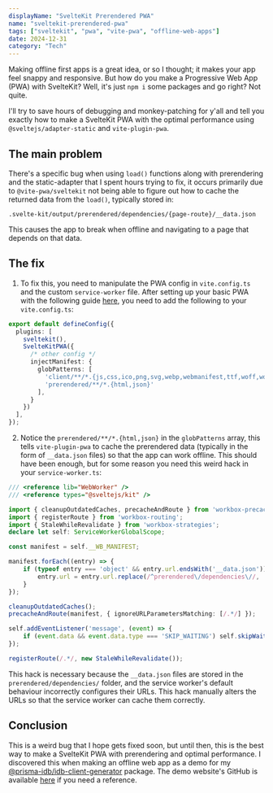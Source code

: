 ```yaml
---
displayName: "SvelteKit Prerendered PWA"
name: "sveltekit-prerendered-pwa"
tags: ["sveltekit", "pwa", "vite-pwa", "offline-web-apps"]
date: 2024-12-31
category: "Tech"
---
```


Making offline first apps is a great idea, or so I thought; it makes your app feel snappy and responsive. But how do 
you make a Progressive Web App (PWA) with SvelteKit? Well, it's just `npm i` some packages and go right? Not quite.

I'll try to save hours of debugging and monkey-patching for y'all and tell you exactly how to make a SvelteKit PWA
with the optimal performance using `@sveltejs/adapter-static` and `vite-plugin-pwa`.

## The main problem

There's a specific bug when using `load()` functions along with prerendering and the static-adapter that I spent 
hours trying to fix, it occurs primarily due to `@vite-pwa/sveltekit` not being able to figure out how to cache 
the returned data from the `load()`, typically stored in:
```
.svelte-kit/output/prerendered/dependencies/{page-route}/__data.json
```
This causes the app to break when offline and navigating to a page that depends on that data.

## The fix

1. To fix this, you need to manipulate the PWA config in `vite.config.ts` and the custom `service-worker` file.
After setting up your basic PWA with the following guide [here](https://vite-pwa-org.netlify.app/frameworks/sveltekit.html),
you need to add the following to your `vite.config.ts`:
```typescript
export default defineConfig({
  plugins: [
    sveltekit(),
    SvelteKitPWA({
      /* other config */
      injectManifest: {
        globPatterns: [
          'client/**/*.{js,css,ico,png,svg,webp,webmanifest,ttf,woff,woff2}',
          'prerendered/**/*.{html,json}'
        ],
      }
    })
  ],
});
```

2. Notice the `prerendered/**/*.{html,json}` in the `globPatterns` array, this tells `vite-plugin-pwa` to cache the
prerendered data (typically in the form of `__data.json` files) so that the app can work offline. This should have
been enough, but for some reason you need this weird hack in your `service-worker.ts`:

```typescript
/// <reference lib="WebWorker" />
/// <reference types="@sveltejs/kit" />

import { cleanupOutdatedCaches, precacheAndRoute } from 'workbox-precaching';
import { registerRoute } from 'workbox-routing';
import { StaleWhileRevalidate } from 'workbox-strategies';
declare let self: ServiceWorkerGlobalScope;

const manifest = self.__WB_MANIFEST;

manifest.forEach((entry) => {
	if (typeof entry === 'object' && entry.url.endsWith('__data.json')) {
		entry.url = entry.url.replace(/^prerendered\/dependencies\//, '');
	}
});

cleanupOutdatedCaches();
precacheAndRoute(manifest, { ignoreURLParametersMatching: [/.*/] });

self.addEventListener('message', (event) => {
	if (event.data && event.data.type === 'SKIP_WAITING') self.skipWaiting();
});

registerRoute(/.*/, new StaleWhileRevalidate());
```

This hack is necessary because the `__data.json` files are stored in the `prerendered/dependencies/` folder, and the
service worker's default behaviour incorrectly configures their URLs. This hack manually alters the URLs so that the
service worker can cache them correctly.

## Conclusion

This is a weird bug that I hope gets fixed soon, but until then, this is the best way to make a SvelteKit PWA with
prerendering and optimal performance. I discovered this when making an offline web app as a demo for my
[@prisma-idb/idb-client-generator](https://github.com/prisma-idb/idb-client-generator) package. The demo website's
GitHub is available [here](https://github.com/prisma-idb/pidb-kanban-example) if you need a reference.
